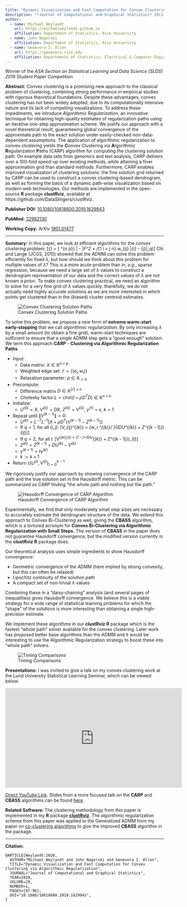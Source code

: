 ```yaml
---
title: "Dynamic Visualization and Fast Computation for Convex Clustering via Algorithmic Regularization"
description: "*Journal of Computational and Graphical Statistics* 29(1), pp. 87-96. 2020"
author:
  - name: Michael Weylandt
    url: https://michaelweylandt.github.io
    affiliation: Department of Statistics, Rice University
  - name: John Nagorski
    affiliation: Department of Statistics, Rice University
  - name: Genevera I. Allen
    url: https://genevera.rice.edu
    affiliation: Departments of Statistics, Electrical & Computer Engineering, and Computer Science, Rice University
---
```


Winner of the *ASA Section on Statistical Learning and Data Science (SLDS) 2019 Student Paper Competition*

**Abstract:** Convex clustering is a promising new approach to the classical problem of clustering, combining strong performance in empirical studies with rigorous theoretical foundations. Despite these advantages, convex clustering has not been widely adopted, due to its computationally intensive nature and its lack of compelling visualizations. To address these impediments, we introduce *Algorithmic Regularization*, an innovative technique for obtaining high-quality estimates of regularization paths using an iterative one-step approximation scheme. We justify our approach with a novel theoretical result, guaranteeing global convergence of the approximate path to the exact solution under easily-checked non-data-dependent assumptions. The application of algorithmic regularization to convex clustering yields the **C**onvex Clustering via **A**lgorithmic **R**egularization **P**aths (CARP) algorithm for computing the clustering solution path. On example data sets from genomics and text analysis, CARP delivers over a 100-fold speed-up over existing methods, while attaining a finer approximation grid than standard methods. Furthermore, CARP enables improved visualization of clustering solutions: the fine solution grid returned by CARP can be used to construct a convex clustering-based dendrogram, as well as forming the basis of a dynamic path-wise visualization based on modern web technologies. Our methods are implemented in the open-source **R** package **clustRviz**, available at https://github.com/DataSlingers/clustRviz.

**Publisher DOI:** [10.1080/10618600.2019.1629943](https://doi.org/10.1080/10618600.2019.1629943)

**PubMed:** [32982130](https://pubmed.ncbi.nlm.nih.gov/32982130/)

**Working Copy:** ArXiv [1901.01477](https://arxiv.org/abs/1901.01477)

<hr>

**Summary:** In this paper, we look at efficient algorithms for the *convex clustering* problem: 
\[\hat{\mathbf{U}}_{\lambda} = \text{arg min}_{\mathbf{U} \in \mathbb{R}^{n \times p}} \frac{1}{2} \|\mathbf{X} - \mathbf{U}\|_F^2 + \lambda \left(\sum_{1 \leq i < j \leq n}  w_{ij} \|\mathbf{U}_{i\cdot} - \mathbf{U}_{j\cdot}\|_q\right)\]
Chi and Lange (JCGS, 2015) showed that the ADMM can solve this problem efficiently for fixed $\lambda$, but how should we think about this problem for multiple values of $\lambda$? This is a more acute problem than in, *e.g.*, sparse regression, because we need a large set of $\lambda$ values to construct a dendrogram representation of our data and the correct values of $\lambda$ are not known *a priori*. To make convex clustering practical, we need an algorithm to solve for a very fine grid of $\lambda$ values quickly: thankfully, we do not actually need highly accurate solutions as we are more interested in *which* points get clustered than in the (biased) cluster centroid estimates. 

![Convex Clustering Solution Paths](../assets/clustRviz/carp_path_full.png)

To solve this problem, we propose a new form of **extreme warm-start early-stopping** that we call *algorithmic regularization.* By only increasing $\lambda$ by a small amount (to obtain a fine grid), warm-start techniques are sufficient to ensure that a *single* ADMM step gets a "good enough" solution. We term this approach **CARP** - **Clustering via Algorithmic Regularization Paths**

- Input:
    - Data matrix: $X \in \mathbb{R}^{n \times p}$
    - Weighted edge set: $\mathcal{E} = \{(e_l, w_l)\}$
    - Relaxation parameter: $\rho \in \mathbb{R}_{> 0}$
- Precompute:
    - Difference matrix $D \in \mathbb{R}^{|\mathcal{E}| \times n}$
    - Cholesky factor $L = \textsf{chol}(I + \rho D^TD) \in \mathbb{R}^{n \times n}$
- Initialize:
    - $U^{(0)} = X$, $V^{(0)} = DX$, $Z^{(0)} = V^{(0)}$, $\gamma^{(1)} = \epsilon$, $k = 1$
- Repeat until $\|V^{(k - 1)}\| = 0$:
    - $U^{(k)} = L^{-T}L^{-1}\left[X + \rho D^T(V^{(k - 1)} - Z^{(k - 1)})\right]$
    - If $q = 1$, for all $(i, j)$: \[V_{ij}^{(k)} = \textsf{SoftThreshold}_{w_i \gamma^{(k)}/ \rho}((DU^{(k)} + Z^{(k - 1)})_{ij})\]
    - If $q = 2$, for all $l$: \[V^{(k)}_{l\cdot} = \left(1 - \frac{\gamma^{(k)} w_l}{\rho\|(DU^{(k)} + Z^{(k - 1)})_{l\cdot}\|_2}\right)_+(DU^{(k)} + Z^{(k - 1)})_{l\cdot}\]
    - $Z^{(k)} = Z^{(k - 1)} + DU^{(k)} - V^{(k)}$
    - $\gamma^{(k + 1)} = t \gamma^{(k)}$
    - $k := k + 1$
- Return $\{(U^{(l)}, V^{(l)}\}_{l = 0}^{k - 1}$

We rigorously justify our approach by showing convergence of the CARP path and the true solution set in the Hausdorff metric: 
\begin{align*}
d_H(\{\mathbf{U}^{(k)}\}, \{\hat{\mathbf{U}}_{\lambda}\}) \equiv \max\left\{\sup_{\lambda} \inf_k \left\|\mathbf{U}^{(k)} - \hat{\mathbf{U}}_{\lambda}\right\|, \sup_{k} \inf_\lambda \left\|\mathbf{U}^{(k)} - \hat{\mathbf{U}}_{\lambda}\right\|\right\}  \xrightarrow{(t, \epsilon) \to (1, 0)} 0\\
d_H(\{\mathbf{Z}^{(k)}\}, \{\hat{\mathbf{Z}}_{\lambda}\}) \equiv \max\left\{\sup_{\lambda} \inf_k \left\|\mathbf{Z}^{(k)} - \hat{\mathbf{Z}}_{\lambda}\right\|, \sup_{k} \inf_\lambda \left\|\mathbf{Z}^{(k)} - \hat{\mathbf{Z}}_{\lambda}\right\|\right\} \xrightarrow{(t, \epsilon) \to (1, 0)} 0
\end{align*}
This can be summarized as CARP finding "the whole path and nothing but the path." 

![Hausdorff Convergence of CARP Algorithm](../assets/clustRviz/hd_tcga_authors.png)

Experimentally, we find that only moderately small step sizes are necessary to accurately estimate the dendrogram structure of the data. We extend this approach to Convex Bi-Clustering as well, giving the **CBASS** algorithm, which is a tortured acronym for **Convex Bi-Clustering via Algorithmic Regularization with Small Steps.** The version of **CBASS** in the paper does not guarantee Hausdorff convergence, but the modified version currently in the **clustRviz** **R** package does.

Our theoretical analysis uses simple ingredients to show Hausdorff convergence: 

- Geometric convergence of the ADMM (here implied by strong convexity, but this can often be relaxed)
- Lipschitz continuity of the solution path
- A compact set of non-trivial $\lambda$ values

Combining these in a "daisy-chaining" analysis (and several pages of inequalities) gives Hausdorff convergence. We believe this is a viable strategy for a wide range of statistical learning problems for which the "shape" of the solutions is more interesting than obtaining a single high-precision estimate.

We implement these algorithms in our **clustRviz** **R** package which is the fastest "whole path" solver available for the convex clustering. Later work has proposed better base algorithms than the ADMM and it would be interesting to use the Algorithmic Regularization strategy to boost these into "whole path" solvers. 

![Timing Comparisons](../assets/clustRviz/timing_tcga_authors.png)

**Presentations:** I was invited to give a talk on my convex clustering work at the Lund University Statistical Learning Seminar, which can be viewed below: 

<iframe width="560" height="315" src="https://www.youtube.com/embed/Dp7_I4s0S_s" title="YouTube video player" frameborder="0" allow="accelerometer; autoplay; clipboard-write; encrypted-media; gyroscope; picture-in-picture" allowfullscreen></iframe>

[Direct YouTube Link](https://www.youtube.com/watch?v=Dp7_I4s0S_s). Slides from a more focused talk on the **CARP** and **CBASS** algorithms can be found [here](../assets/clustRviz/slides.pdf).

**Related Software:** The clustering methodology from this paper is implemented in my **R** package [**clustRviz**](../software/clustRviz.html). The algorithmic regularization scheme from this paper was applied to the Generalized ADMM from my paper on [co-clustering algorithms](coclustering_algs.html) to give the improved **CBASS** algorithm in the package.

<hr>

**Citation:**

```
@ARTICLE{Weylandt:2020,
  AUTHOR="Michael Weylandt and John Nagorski and Genevera I. Allen",
  TITLE="Dynamic Visualization and Fast Computation for Convex Clustering via Algorithmic Regularization",
  JOURNAL="Journal of Computational and Graphical Statistics",
  YEAR=2020,
  VOLUME=29,
  NUMBER=1,
  PAGES={87-96},
  DOI="10.1080/10618600.2019.1629943",
}
```
